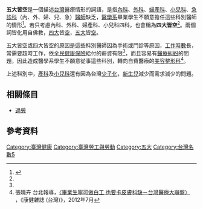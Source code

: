 '''五大皆空'''是一個描述[[台灣|台灣]]醫療情形的詞語，是指[[內科|內科]]、[[外科|外科]]、[[婦產科|婦產科]]、[[小兒科|小兒科]]、[[急診室|急診科]]（內、外、婦、兒、急）[[醫師|醫師]]缺乏，[[醫學系|醫學系]]畢業學生不願意擔任這些科別醫師的情形<ref name=ettoday>{{Cite web |url=http://www.ettoday.net/news/20141220/441309.htm |title=醫療「五大皆空」時代來臨　8年後...內科缺3788人！ |accessdate=2016-06-27 |archive-date=2019-05-14 |archive-url=https://web.archive.org/web/20190514071114/https://www.ettoday.net/news/20141220/441309.htm |dead-url=no }}</ref>。若只考慮內科、外科、婦產科、小兒科四科，也會稱為'''四大皆空'''<ref name=ettoday/>。兩個詞皆化用自佛教，[[大種|四大]]皆[[空性|空]]，[[五大|五大]]皆[[空性|空]]。

五大皆空或四大皆空的原因是這些科別醫師因為手術或門診等原因，[[工作時數|工作時數]]長，常需要超時工作，依[[全民健康保險|全民健康保險]]給付的薪資有限<ref name=ettoday/>，而且容易有[[醫療糾紛|醫療糾紛]]的問題，因此造成醫學系學生不願意從事這些科別，轉向自費醫療的[[美容|美容]][[整形外科|整形科]]<ref>張曉卉 台北報導，[http://www.commonhealth.com.tw/article/article.action?id=5039468 〈畢業生寧可做白工 也要卡皮膚科缺－台灣醫療大崩盤〉] {{Wayback|url=http://www.commonhealth.com.tw/article/article.action?id=5039468 |date=20190510190924 }}，《康健雜誌 (台灣)》，2012年7月</ref>。

上述科別中，[[產科|產科]]及[[小兒科|小兒科]]還有因為台灣[[少子化|少子化]]，[[新生兒|新生兒]]減少而需求減少的問題。

==相關條目==
*[[過勞|過勞]]
==參考資料==
{{reflist}}

{{台灣小作品}}

[[Category:臺灣健康|Category:臺灣健康]]
[[Category:臺灣勞工與勞動|Category:臺灣勞工與勞動]]
[[Category:五大|Category:五大]]
[[Category:台灣名數5|Category:台灣名數5]]